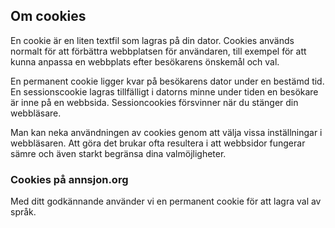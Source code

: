 ## Om cookies

En cookie är en liten textfil som lagras på din dator. Cookies används normalt för att förbättra webbplatsen för användaren, till exempel för att kunna anpassa en webbplats efter besökarens önskemål och val.

En permanent cookie ligger kvar på besökarens dator under en bestämd tid. En sessionscookie lagras tillfälligt i datorns minne under tiden en besökare är inne på en webbsida. Sessioncookies försvinner när du stänger din webbläsare.

Man kan neka användningen av cookies genom att välja vissa inställningar i webbläsaren. Att göra det brukar ofta resultera i att webbsidor fungerar sämre och även starkt begränsa dina valmöjligheter.

### Cookies på annsjon.org

Med ditt godkännande använder vi en permanent cookie för att lagra val av språk.
